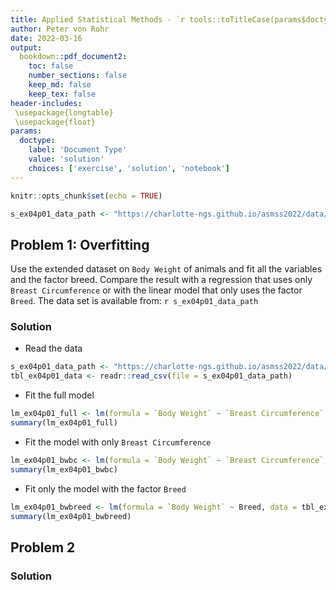 ```yaml
---
title: Applied Statistical Methods - `r tools::toTitleCase(params$doctype)` 4
author: Peter von Rohr
date: 2022-03-16
output:
  bookdown::pdf_document2:
    toc: false
    number_sections: false
    keep_md: false
    keep_tex: false
header-includes:
 \usepackage{longtable}
 \usepackage{float}
params:
  doctype:
    label: 'Document Type'
    value: 'solution'
    choices: ['exercise', 'solution', 'notebook']
---
```



```r
knitr::opts_chunk$set(echo = TRUE)
```

```r
s_ex04p01_data_path <- "https://charlotte-ngs.github.io/asmss2022/data/asm_bw_flem.csv"
```


## Problem 1: Overfitting
Use the extended dataset on `Body Weight` of animals and fit all the variables and the factor breed. Compare the result with a regression that uses only `Breast Circumference` or with the linear model that only uses the factor `Breed`. The data set is available from: `r s_ex04p01_data_path` 



<!-- your-solution-start
### Your Solution

* Read the data

* Fit the full model

* Fit the model with only `Breast Circumference`

* Fit the model with only `Breed`


---  your-solution-end -->


<!-- master-solution-start -->

### Solution

* Read the data

```r
s_ex04p01_data_path <- "https://charlotte-ngs.github.io/asmss2022/data/asm_bw_flem.csv"
tbl_ex04p01_data <- readr::read_csv(file = s_ex04p01_data_path)
```

* Fit the full model

```r
lm_ex04p01_full <- lm(formula = `Body Weight` ~ `Breast Circumference` + BCS + HEI + Breed, data = tbl_ex04p01_data)
summary(lm_ex04p01_full)
```

* Fit the model with only `Breast Circumference`

```r
lm_ex04p01_bwbc <- lm(formula = `Body Weight` ~ `Breast Circumference`, data = tbl_ex04p01_data)
summary(lm_ex04p01_bwbc)
```

* Fit only the model with the factor `Breed`

```r
lm_ex04p01_bwbreed <- lm(formula = `Body Weight` ~ Breed, data = tbl_ex04p01_data)
summary(lm_ex04p01_bwbreed)
```

<!-- master-solution-end -->


## Problem 2

<!-- your-solution-start
### Your Solution

---  your-solution-end -->


<!-- master-solution-start -->

### Solution

<!-- master-solution-end -->
 
